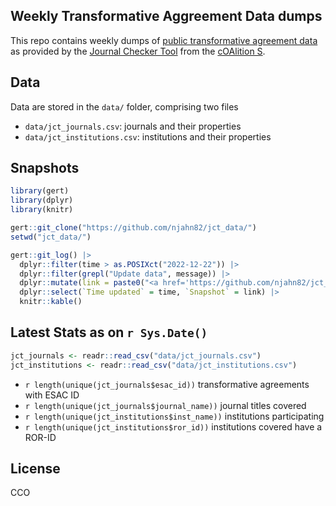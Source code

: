 ## Weekly Transformative Aggreement Data dumps

This repo contains weekly dumps of [public transformative agreement data](https://journalcheckertool.org/transformative-agreements/) as provided by the [Journal Checker Tool](https://journalcheckertool.org/) from the [cOAlition S](https://www.coalition-s.org/). 

## Data

Data are stored in the `data/` folder, comprising two files

- `data/jct_journals.csv`: journals and their properties
- `data/jct_institutions.csv`: institutions and their properties

## Snapshots

```r
library(gert)
library(dplyr)
library(knitr)

gert::git_clone("https://github.com/njahn82/jct_data/")
setwd("jct_data/")

gert::git_log() |>
  dplyr::filter(time > as.POSIXct("2022-12-22")) |>
  dplyr::filter(grepl("Update data", message)) |>
  dplyr::mutate(link = paste0("<a href='https://github.com/njahn82/jct_data/tree/", commit, "/data'>",commit, "</a>")) |>
  dplyr::select(`Time updated` = time, `Snapshot` = link) |>
  knitr::kable()
```

## Latest Stats as on `r Sys.Date()`

```r
jct_journals <- readr::read_csv("data/jct_journals.csv")
jct_institutions <- readr::read_csv("data/jct_institutions.csv")
```

- `r length(unique(jct_journals$esac_id))` transformative agreements with ESAC ID
- `r length(unique(jct_journals$journal_name))` journal titles covered
- `r length(unique(jct_institutions$inst_name))` institutions participating 
- `r length(unique(jct_institutions$ror_id))` institutions covered have a ROR-ID

## License

CCO